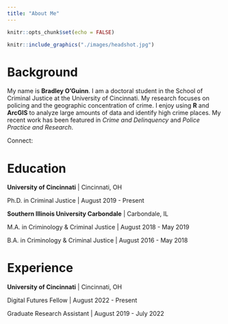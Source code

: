 ```yaml
---
title: "About Me"
---
```


```r
knitr::opts_chunk$set(echo = FALSE)
```

```r
knitr::include_graphics("./images/headshot.jpg")  
```

# Background

My name is **Bradley O'Guinn**. I am a doctoral student in the School of Criminal Justice at the University of Cincinnati. My research focuses on policing and the geographic concentration of crime. I enjoy using **R** and **ArcGIS** to analyze large amounts of data and identify high crime places. My recent work has been featured in _Crime and Delinquency_ and _Police Practice and Research_. 

Connect:
<a href="mailto:bradoguinn@gmail.com" class="fa fa-envelope"></a>
<a href="https://twitter.com/bradoguinn" class="fa fa-twitter"></a>
<a href="https://www.linkedin.com/in/bradley-o-guinn-962420156/" class="fa fa-linkedin"></a>
<a href="https://scholar.google.com/citations?hl=en&user=daAaQDoAAAAJ" class="fa fa-book"></a>


# Education

**University of Cincinnati** | Cincinnati, OH

 Ph.D. in Criminal Justice | August 2019 - Present

**Southern Illinois University Carbondale** | Carbondale, IL

 M.A. in Criminology & Criminal Justice | August 2018 - May 2019

 B.A. in Criminology & Criminal Justice | August 2016 - May 2018

# Experience

**University of Cincinnati** | Cincinnati, OH

 Digital Futures Fellow | August 2022 - Present

 Graduate Research Assistant | August 2019 - July 2022









